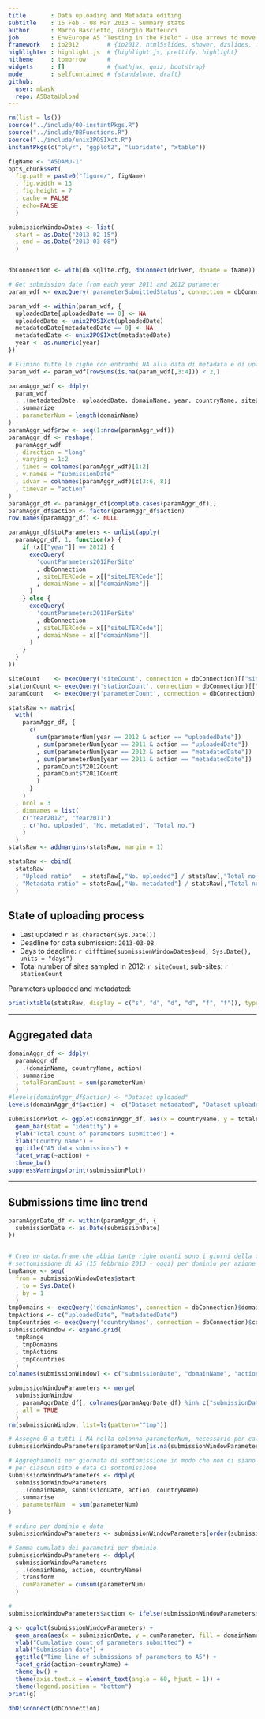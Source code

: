 ```yaml
---
title       : Data uploading and Metadata editing
subtitle    : 15 Feb - 08 Mar 2013 - Summary stats
author      : Marco Bascietto, Giorgio Matteucci
job         : EnvEurope A5 "Testing in the Field" - Use arrows to move between slides
framework   : io2012        # {io2012, html5slides, shower, dzslides, ...}
highlighter : highlight.js  # {highlight.js, prettify, highlight}
hitheme     : tomorrow      # 
widgets     : []            # {mathjax, quiz, bootstrap}
mode        : selfcontained # {standalone, draft}
github:
  user: mbask
  repo: A5DataUpload
---
```


```r
rm(list = ls())
source("../include/00-instantPkgs.R")
source("../include/DBFunctions.R")
source("../include/unix2POSIXct.R")
instantPkgs(c("plyr", "ggplot2", "lubridate", "xtable"))

figName <- "A5DAMU-1"
opts_chunk$set(
  fig.path = paste0("figure/", figName)
  , fig.width = 13
  , fig.height = 7
  , cache = FALSE
  , echo=FALSE
  )

submissionWindowDates <- list(
  start = as.Date("2013-02-15")
  , end = as.Date("2013-03-08")
  )


dbConnection <- with(db.sqlite.cfg, dbConnect(driver, dbname = fName))

# Get submission date from each year 2011 and 2012 parameter 
param_wdf <- execQuery('parameterSubmittedStatus', connection = dbConnection)

param_wdf <- within(param_wdf, {
  uploadedDate[uploadedDate == 0] <- NA
  uploadedDate <- unix2POSIXct(uploadedDate)
  metadatedDate[metadatedDate == 0] <- NA
  metadatedDate <- unix2POSIXct(metadatedDate)
  year <- as.numeric(year)
})

# Elimino tutte le righe con entrambi NA alla data di metadata e di upload
param_wdf <- param_wdf[rowSums(is.na(param_wdf[,3:4])) < 2,]

paramAggr_wdf <- ddply(
  param_wdf
  , .(metadatedDate, uploadedDate, domainName, year, countryName, siteLTERCode)
  , summarize
  , parameterNum = length(domainName)
)
paramAggr_wdf$row <- seq(1:nrow(paramAggr_wdf))
paramAggr_df <- reshape(
  paramAggr_wdf
  , direction = "long"
  , varying = 1:2
  , times = colnames(paramAggr_wdf)[1:2]
  , v.names = "submissionDate"
  , idvar = colnames(paramAggr_wdf)[c(3:6, 8)]
  , timevar = "action"
)
paramAggr_df <- paramAggr_df[complete.cases(paramAggr_df),]
paramAggr_df$action <- factor(paramAggr_df$action)
row.names(paramAggr_df) <- NULL

paramAggr_df$totParameters <- unlist(apply(
  paramAggr_df, 1, function(x) {
    if (x[["year"]] == 2012) {
      execQuery(
        'countParameters2012PerSite'
        , dbConnection
        , siteLTERCode = x[["siteLTERCode"]]
        , domainName = x[["domainName"]]
      )
    } else {
      execQuery(
        'countParameters2011PerSite'
        , dbConnection
        , siteLTERCode = x[["siteLTERCode"]]
        , domainName = x[["domainName"]]
      )  
    }
  }
))

```

```r
siteCount    <- execQuery('siteCount', connection = dbConnection)[["siteCount"]]
stationCount <- execQuery('stationCount', connection = dbConnection)[["stationCount"]]
paramCount   <- execQuery('parameterCount', connection = dbConnection)
```


```r
statsRaw <- matrix(
  with(
    paramAggr_df, {
      c(
        sum(parameterNum[year == 2012 & action == "uploadedDate"])
        , sum(parameterNum[year == 2011 & action == "uploadedDate"])
        , sum(parameterNum[year == 2012 & action == "metadatedDate"])
        , sum(parameterNum[year == 2011 & action == "metadatedDate"])
        , paramCount$Y2012Count
        , paramCount$Y2011Count
        )
      }
    )
  , ncol = 3
  , dimnames = list(
    c("Year2012", "Year2011")
    , c("No. uploaded", "No. metadated", "Total no.")
    )
  )
statsRaw <- addmargins(statsRaw, margin = 1)

statsRaw <- cbind(
  statsRaw
  , "Upload ratio"   = statsRaw[,"No. uploaded"] / statsRaw[,"Total no."]
  , "Metadata ratio" = statsRaw[,"No. metadated"] / statsRaw[,"Total no."]
  )
```


## State of uploading process

* Last updated ```r as.character(Sys.Date())```
* Deadline for data submission: `2013-03-08`
* Days to deadline: ```r difftime(submissionWindowDates$end, Sys.Date(), units = "days")```
* Total number of sites sampled in 2012: ```r siteCount```; sub-sites: ```r stationCount```

Parameters uploaded and metadated:
```r
print(xtable(statsRaw, display = c("s", "d", "d", "d", "f", "f")), type = "html")
```




---

## Aggregated data

```r
domainAggr_df <- ddply(
  paramAggr_df
  , .(domainName, countryName, action)
  , summarise
  , totalParamCount = sum(parameterNum)
  )
#levels(domainAggr_df$action) <- "Dataset uploaded"
levels(domainAggr_df$action) <- c("Dataset metadated", "Dataset uploaded")

submissionPlot <- ggplot(domainAggr_df, aes(x = countryName, y = totalParamCount, fill = domainName)) +
  geom_bar(stat = "identity") +
  ylab("Total count of parameters submitted") +
  xlab("Country name") +
  ggtitle("A5 data submissions") +
  facet_wrap(~action) +
  theme_bw()
suppressWarnings(print(submissionPlot))
```

---

## Submissions time line trend
 

```r

paramAggrDate_df <- within(paramAggr_df, {
  submissionDate <- as.Date(submissionDate)
})


# Creo un data.frame che abbia tante righe quanti sono i giorni della finestra di
# sottomissione di A5 (15 febbraio 2013 - oggi) per dominio per azione
tmpRange <- seq(
  from = submissionWindowDates$start
  , to = Sys.Date()
  , by = 1
  )
tmpDomains <- execQuery('domainNames', connection = dbConnection)$domainName
tmpActions <- c("uploadedDate", "metadatedDate")
tmpCountries <- execQuery('countryNames', connection = dbConnection)$countryName
submissionWindow <- expand.grid(
  tmpRange
  , tmpDomains
  , tmpActions
  , tmpCountries
  )
colnames(submissionWindow) <- c("submissionDate", "domainName", "action", "countryName")

submissionWindowParameters <- merge(
  submissionWindow
  , paramAggrDate_df[, colnames(paramAggrDate_df) %in% c("submissionDate", "countryName", "domainName", "action", "parameterNum")]
  , all = TRUE
  )
rm(submissionWindow, list=ls(pattern="^tmp"))

# Assegno 0 a tutti i NA nella colonna parameterNum, necessario per calcolare la somma cumulata
submissionWindowParameters$parameterNum[is.na(submissionWindowParameters$parameterNum)] <- 0

# Aggreghiamoli per giornata di sottomissione in modo che non ci siano più record
# per ciascun sito e data di sottomissione
submissionWindowParameters <- ddply(
  submissionWindowParameters
  , .(domainName, submissionDate, action, countryName)
  , summarise
  , parameterNum  = sum(parameterNum)
)

# ordino per dominio e data
submissionWindowParameters <- submissionWindowParameters[order(submissionWindowParameters$domainName, submissionWindowParameters$submissionDate), ]

# Somma cumulata dei parametri per dominio
submissionWindowParameters <- ddply(
  submissionWindowParameters
  , .(domainName, action, countryName)
  , transform
  , cumParameter = cumsum(parameterNum)
  )

#
submissionWindowParameters$action <- ifelse(submissionWindowParameters$action == "uploadedDate", "Uploaded", "Metadated")

g <- ggplot(submissionWindowParameters) +
  geom_area(aes(x = submissionDate, y = cumParameter, fill = domainName)) +
  ylab("Cumulative count of parameters submitted") +
  xlab("Submission date") +
  ggtitle("Time line of submissions of parameters to A5") +
  facet_grid(action~countryName) +
  theme_bw() +
  theme(axis.text.x = element_text(angle = 60, hjust = 1)) +
  theme(legend.position = "bottom")
print(g)
```



```r
dbDisconnect(dbConnection)
```

